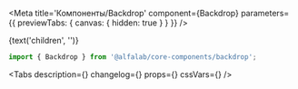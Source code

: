 


<Meta
    title='Компоненты/Backdrop'
    component={Backdrop}
    parameters={{ previewTabs: { canvas: { hidden: true } } }}
/>

<Story name="Backdrop">
    <Backdrop
        open={boolean('open', false)}
        invisible={boolean('invisible', false)}
        unmountOnExit={boolean('unmountOnExit', false)}
    >
        {text('children', '')}
    </Backdrop>
</Story>


<!-- Docs -->

<ComponentHeader
    name='Backdrop'
    version={version}
    package='@alfalab/core-components/backdrop'
/>


```jsx
import { Backdrop } from '@alfalab/core-components/backdrop';
```

<Tabs
    description={<Description />}
    changelog={<Changelog />}
    props={<ArgsTable of={BackdropTS} />}
    cssVars={<CssVars css={styles}/>}
/>

